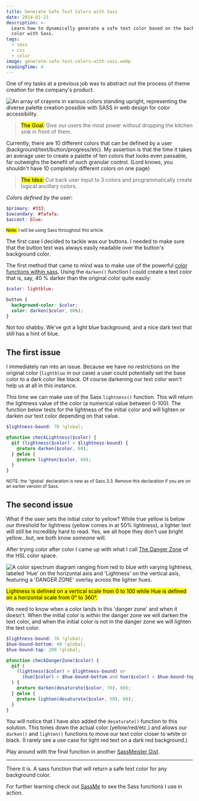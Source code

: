 ```yaml
---
title: Generate Safe Text Colors with Sass
date: 2014-01-21
description: >-
  Learn how to dynamically generate a safe text color based on the background
  color with Sass.
tags:
  - sass
  - css
  - color
image: generate-safe-text-colors-with-sass.webp
readingTime: 4
---
```


One of my tasks at a previous job was to abstract out the process of theme
creation for the company's product.

![An array of crayons in various colors standing upright, representing the diverse palette creation possible with SASS in web design for color accessibility.](generate-safe-text-colors-with-sass.webp)

> <mark>The Goal:</mark> Give our users the most power _without_ dropping the
> kitchen sink in front of them.

Currently, there are 10 different colors that can be defined by a user
(background/text/button/progress/etc). My assertion is that the time it takes an
average user to create a palette of ten colors that looks even passable, far
outweighs the benefit of such granular control. (Lord knows, you shouldn't have
10 completely different colors on one page)

> <mark>The Idea:</mark> Cut back user input to 3 colors and programmatically
> create logical ancillary colors.

_Colors defined by the user:_

```scss
$primary: #333;
$secondary: #fafafa;
$accent: blue;
```

<small>
  <mark>Note:</mark> I will be using Sass throughout this article.
</small>

The first case I decided to tackle was our buttons. I needed to make sure that
the button text was always easily readable over the button's background color.

The first method that came to mind was to make use of the powerful [color
functions within sass][colorfunctions]. Using the `darken()` function I could
create a text color that is, say, 40 % darker than the original color quite
easily:

```scss {5}
$color: lightblue;

button {
  background-color: $color;
  color: darken($color, 60%);
}
```

Not too shabby. We've got a light blue background, and a nice dark text that
still has a hint of blue.

## The first issue

I immediately ran into an issue. Because we have no restrictions on the original
color (`lightblue` in our case) a user could potentially set the base color to a
dark color like black. Of course darkening our text color won't help us at all
in this instance.

This time we can make use of the Sass `lightness()` function. This will return
the lightness value of the color (a numerical value between 0-100). The function
below tests for the lightness of the initial color and will lighten or darken
our text color depending on that value.

```scss
$lightness-bound: 70 !global;

@function checkLightness($color) {
  @if (lightness($color) > $lightness-bound) {
    @return darken($color, 60);
  } @else {
    @return lighten($color, 60);
  }
}
```

<small>
  NOTE: the `!global` declaration is new as of Sass 3.3. Remove this declaration
  if you are on an earlier version of Sass.
</small>

## The second issue

What if the user sets the initial color to yellow? While true yellow is below
our threshold for lightness (yellow comes in at 50% lightness), a lighter text
will still be incredibly hard to read. Yes, we all hope they don't use bright
yellow...but, we both know _someone_ will.

After trying color after color I came up with what I call [The Danger
Zone][dangerzone] of the HSL color space.

![A color spectrum diagram ranging from red to blue with varying lightness, labeled 'Hue' on the horizontal axis and 'Lightness' on the vertical axis, featuring a 'DANGER ZONE' overlay across the lighter hues.](hsl_vmazor.webp)

<mark>
  Lightness is defined on a vertical scale from 0 to 100 while Hue is defined on
  a horizontal scale from 0&deg; to 360&deg;.
</mark>

We need to know when a color lands in this 'danger zone' and when it doesn't.
When the initial color is within the danger zone we will darken the text color,
and when the initial color is not in the danger zone we will lighten the text
color.

```scss
$lightness-bound: 70 !global;
$hue-bound-bottom: 40 !global;
$hue-bound-top: 200 !global;

@function checkDangerZone($color) {
  @if (
    (lightness($color) > $lightness-bound) or
      (hue($color) > $hue-bound-bottom and hue($color) < $hue-bound-top)
  ) {
    @return darken(desaturate($color, 70), 60);
  } @else {
    @return lighten(desaturate($color, 50), 60);
  }
}
```

You will notice that I have also added the `desaturate()` function to this
solution. This tones down the actual color (yellow/red/etc.) and allows our
`darken()` and `lighten()` functions to move our text color closer to white or
black. (I rarely see a use case for light red text on a dark red background.)

Play around with the final function in another [SassMeister Gist][finaltry].

---

There it is. A sass function that will return a safe text color for any
background color.

For further learning check out [SassMe][sassme] to see the Sass functions I use
in action.

[gist]: https://gist.github.com/benjamincharity/8531621.js
[colorfunctions]: https://sass-lang.com/documentation/Sass/Script/Functions.html
[firsttry]: https://sassmeister.com/gist/benjamincharity/8546697
[secondtry]: https://sassmeister.com/gist/benjamincharity/8531621
[finaltry]: https://sassmeister.com/gist/benjamincharity/8548185
[dangerzone]: https://youtu.be/RRU3I_o1vLc
[sassme]: https://sassme.arc90.com/
